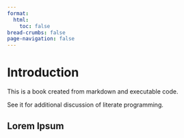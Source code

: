 ```yaml
---
format:
  html:
    toc: false
bread-crumbs: false
page-navigation: false
---
```


# Introduction

This is a book created from markdown and executable code.

See it for additional discussion of literate programming.

## Lorem Ipsum {#sec-lorem-ipsum}
